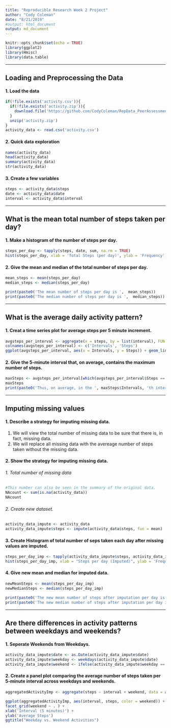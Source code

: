 ```yaml
---
title: "Reproducible Research Week 2 Project"
author: "Cody Coleman"
date: "8/21/2019"
#output: html_document
output: md_document
---
```



```r
knitr::opts_chunk$set(echo = TRUE)
library(ggplot2)
library(Hmisc)
library(data.table)
```
________________________________________________________
## Loading and Preprocessing the Data

#### 1. Load the data

```r
if(!file.exists('activity.csv')){
  if(!file.exists('activity.zip')){
    download.file('https://github.com/CodyColeman/RepData_PeerAssessment1', destfile = 'activity.zip', mode = 'wb')
  }
  unzip('activity.zip')
}
activity_data <- read.csv('activity.csv')
```

#### 2. Quick data exploration

```r
names(activity_data)
head(activity_data)
summary(activity_data)
str(activity_data)
```

#### 3. Create a few variables

```r
steps <- activity_data$steps
date <- activity_data$date
interval <- activity_data$interval
```
________________________________________________________
## What is the mean total number of steps taken per day?

#### 1. Make a histogram of the number of steps per day. 
```r
steps_per_day <- tapply(steps, date, sum, na.rm = TRUE)
hist(steps_per_day, xlab = 'Total Steps (per day)', ylab = 'Frequency', breaks = 20, col = 'steelblue')
```

#### 2. Give the mean and median of the total number of steps per day.
```r
mean_steps <- mean(steps_per_day)
median_steps <- median(steps_per_day)

print(paste0('The mean number of steps per day is ',  mean_steps))
print(paste0('The median number of steps per day is ',  median_steps))
```
________________________________________________________
## What is the average daily activity pattern?

#### 1. Creat a time series plot for average steps per 5 minute increment.
```r
avgsteps_per_interval <- aggregate(x = steps, by = list(interval), FUN = mean, na.rm = TRUE)
colnames(avgsteps_per_interval) <- c('Intervals', 'Steps')
ggplot(avgsteps_per_interval, aes(x = Intervals, y = Steps)) + geom_line() + xlab('Intervals (5 minute increments)') + ylab('Total Steps per Interval')
```

#### 2. Give the 5-minute interval that, on average, contains the maximum number of steps. 

```r
maxSteps <- avgsteps_per_interval[which(avgsteps_per_interval$Steps == max(avgsteps_per_interval$Steps)), ]
maxSteps
print(paste0('Thus, on average, in the ', maxSteps$Intervals, 'th interval, there are ', round(maxSteps$Steps, digits = 3), ' steps taken.' ))
```
________________________________________________________
## Imputing missing values

#### 1. Describe a strategy for imputing missing data. 

1. We will view the total number of missing data to be sure that there is, in fact, missing data. 
2. We will replace all missing data with the avereage number of steps taken without the missing data. 

#### 2. Show the strategy for imputing missing data. 

###### 1. Total number of missing data
```r
#This number can also be seen in the summary of the original data.
NAcount <- sum(is.na(activity_data))
NAcount
```

###### 2. Create new dataset.

```r
activity_data_impute <- activity_data
activity_data_impute$steps <- impute(activity_data$steps, fun = mean)
```

#### 3. Create Histogram of total number of seps taken each day after missing values are imputed. 

```r
steps_per_day_imp <- tapply(activity_data_impute$steps, activity_data_impute$date, FUN = sum)
hist(steps_per_day_imp, xlab = "Steps per day (Imputed)", ylab = 'Frequency', col = 'violetred', breaks = 20)
```

#### 4. Give new mean and median for imputed data. 

```r
newMeanSteps <- mean(steps_per_day_imp)
newMedianSteps <- median(steps_per_day_imp)

print(paste0('The new mean number of steps after imputation per day is ',  newMeanSteps))
print(paste0('The new median number of steps after imputation per day is ',  newMedianSteps))
```
________________________________________________________

## Are there differences in activity patterns between weekdays and weekends?

#### 1. Seperate Weekends from Weekdays.

```r
activity_data_impute$date <- as.Date(activity_data_impute$date)
activity_data_impute$weekday <- weekdays(activity_data_impute$date)
activity_data_impute$weekend <- ifelse(activity_data_impute$weekday == 'Saturday' | activity_data_impute$weekday == 'Sunday', 'Weekend', 'Weekday')
```

#### 2. Create a panel plot comparing the average number of steps taken per 5-minute interval across weekdays and weekends.

```r
aggregatedActivityImp <- aggregate(steps ~ interval + weekend, data = activity_data_impute, mean)

ggplot(aggregatedActivityImp, aes(interval, steps, color = weekend)) + geom_line() +
facet_grid(weekend ~ . ) +
xlab('Interval (5 minutes)') +
ylab('Average Steps')  
ggtitle("Weekday vs. Weekend Activities")
```
